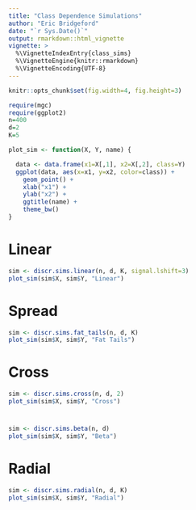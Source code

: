 ```yaml
---
title: "Class Dependence Simulations"
author: "Eric Bridgeford"
date: "`r Sys.Date()`"
output: rmarkdown::html_vignette
vignette: >
  %\VignetteIndexEntry{class_sims}
  %\VignetteEngine{knitr::rmarkdown}
  %\VignetteEncoding{UTF-8}
---
```


```r
knitr::opts_chunk$set(fig.width=4, fig.height=3)
```

```r
require(mgc)
require(ggplot2)
n=400
d=2
K=5
```

```r
plot_sim <- function(X, Y, name) {

  data <- data.frame(x1=X[,1], x2=X[,2], class=Y)
  ggplot(data, aes(x=x1, y=x2, color=class)) +
    geom_point() +
    xlab("x1") +
    ylab("x2") +
    ggtitle(name) +
    theme_bw()
}
```

# Linear

```r
sim <- discr.sims.linear(n, d, K, signal.lshift=3)
plot_sim(sim$X, sim$Y, "Linear")
```

# Spread

```r
sim <- discr.sims.fat_tails(n, d, K)
plot_sim(sim$X, sim$Y, "Fat Tails")
```

# Cross

```r
sim <- discr.sims.cross(n, d, 2)
plot_sim(sim$X, sim$Y, "Cross")
```

#

```r
sim <- discr.sims.beta(n, d)
plot_sim(sim$X, sim$Y, "Beta")
```

# Radial

```r
sim <- discr.sims.radial(n, d, K)
plot_sim(sim$X, sim$Y, "Radial")
```
